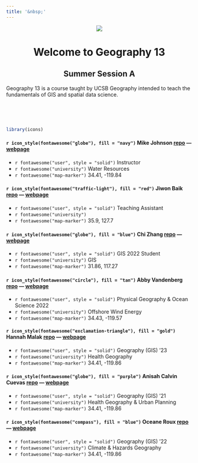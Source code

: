 ```yaml
---
title: '&nbsp;'
---
```


<center>
![](img/ucsb-navy-white.png)

# Welcome to Geography 13
## Summer Session A

</center>
  
Geography 13 is a course taught by UCSB Geography intended to teach the fundamentals of GIS and spatial data science. 

<br><br><br>

```r
library(icons)
```

#### `r icon_style(fontawesome("globe"), fill = "navy")` **Mike Johnson** [repo](https://github.com/mikejohnson51/mikejohnson51.github.io) --- [webpage](http://mikejohnson51.github.io)
  - `r fontawesome("user", style = "solid")` Instructor
  - `r fontawesome("university")` Water Resources
  - `r fontawesome("map-marker")` 34.41, -119.84
  
#### `r icon_style(fontawesome("traffic-light"), fill = "red")` **Jiwon Baik** [repo]() --- [webpage]()
  - `r fontawesome("user", style = "solid")` Teaching Assistant
  - `r fontawesome("university")` 
  - `r fontawesome("map-marker")` 35.9, 127.7

#### `r icon_style(fontawesome("globe"), fill = "blue")` **Chi Zhang** [repo](https://github.com/NeedCola/geog13_2021) --- [webpage](https://needcola.github.io/)
  - `r fontawesome("user", style = "solid")` GIS 2022 Student
  - `r fontawesome("university")` GIS
  - `r fontawesome("map-marker")` 31.86, 117.27
  
#### `r icon_style(fontawesome("circle"), fill = "tan")` __Abby Vandenberg__ [repo](https://github.com/abbyvandenberg/abbyvandenberg.github.io) --- [webpage](https://abbyvandenberg.github.io/index.html)
  - `r fontawesome("user", style = "solid")` Physical Geography & Ocean Science 2022
  - `r fontawesome("university")` Offshore Wind Energy
  - `r fontawesome("map-marker")` 34.43, -119.57

#### `r icon_style(fontawesome("exclamation-triangle"), fill = "gold")` **Hannah Malak** [repo](https://github.com/hannahmalak/hannahmalak.github.io) --- [webpage](https://hannahmalak.github.io/)
  - `r fontawesome("user", style = "solid")` Geography (GIS) '23
  - `r fontawesome("university")` Health Geography
  - `r fontawesome("map-marker")` 34.41, -119.86
  
#### `r icon_style(fontawesome("globe"), fill = "purple")` **Anisah Calvin Cuevas** [repo](https://github.com/Acuevas917/acuevas917.github.io) --- [webpage](https://acuevas917.github.io/)
  - `r fontawesome("user", style = "solid")` Geography (GIS) '21
  - `r fontawesome("university")` Health Geography & Urban Planning
  - `r fontawesome("map-marker")` 34.41, -119.86
  
#### `r icon_style(fontawesome("compass"), fill = "blue")` **Oceane Roux** [repo](https://github.com/oceanerouxx/github.io.git) --- [webpage](https://oceanerouxx.github.io/github.io/)
  - `r fontawesome("user", style = "solid")` Geography (GIS) '22
  - `r fontawesome("university")` Climate & Hazards Geography
  - `r fontawesome("map-marker")` 34.41, -119.86
